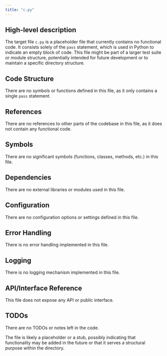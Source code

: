 ```yaml
---
title: "c.py"
---
```


## High-level description
The target file `c.py` is a placeholder file that currently contains no functional code. It consists solely of the `pass` statement, which is used in Python to indicate an empty block of code. This file might be part of a larger test suite or module structure, potentially intended for future development or to maintain a specific directory structure.

## Code Structure
There are no symbols or functions defined in this file, as it only contains a single `pass` statement.

## References
There are no references to other parts of the codebase in this file, as it does not contain any functional code.

## Symbols
There are no significant symbols (functions, classes, methods, etc.) in this file.

## Dependencies
There are no external libraries or modules used in this file.

## Configuration
There are no configuration options or settings defined in this file.

## Error Handling
There is no error handling implemented in this file.

## Logging
There is no logging mechanism implemented in this file.

## API/Interface Reference
This file does not expose any API or public interface.

## TODOs
There are no TODOs or notes left in the code. 

The file is likely a placeholder or a stub, possibly indicating that functionality may be added in the future or that it serves a structural purpose within the directory.